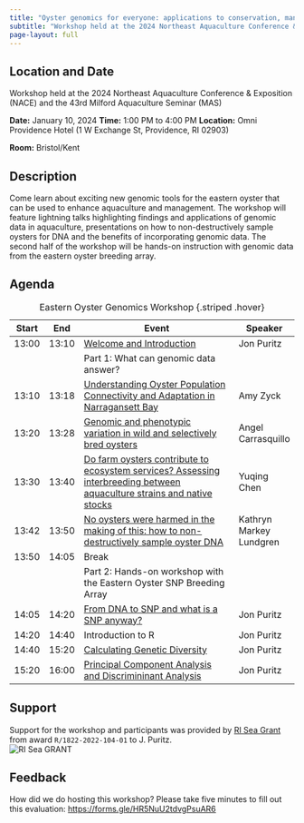 ```yaml
---
title: "Oyster genomics for everyone: applications to conservation, management, and aquaculture"
subtitle: "Workshop held at the 2024 Northeast Aquaculture Conference & Exposition (NACE) and the 43rd Milford Aquaculture Seminar (MAS)"
page-layout: full
---
```


## Location and Date
Workshop held at the 2024 Northeast Aquaculture Conference & Exposition (NACE) and the 43rd Milford Aquaculture Seminar (MAS)

**Date:** January 10, 2024 
**Time:** 1:00 PM to 4:00 PM
**Location:** Omni Providence Hotel (1 W Exchange St, Providence, RI 02903)

**Room:** Bristol/Kent

## Description
Come learn about exciting new genomic tools for the eastern oyster that can be used to enhance aquaculture and management.  The workshop will feature lightning talks highlighting findings and applications of genomic data in aquaculture, presentations on how to non-destructively sample oysters for DNA and the benefits of incorporating genomic data. The second half of the workshop will be hands-on instruction with genomic data from the eastern oyster breeding array.  

## Agenda

| Start | End|  Event | Speaker|
|-|-|-----|-|
| 13:00 | 13:10| [Welcome and Introduction](Presentation_Slides/Intro.pptx) | Jon Puritz|
| || Part 1: What can genomic data answer?||
| 13:10 | 13:18| [Understanding Oyster Population Connectivity and Adaptation in Narragansett Bay](Presentation_Slides/Zyck_NACE_GenomicsWorkshop_20240108.pdf)| Amy Zyck |
| 13:20 | 13:28| [Genomic and phenotypic variation in wild and selectively bred oysters](Presentation_Slides/Carrasquillo NACE Workshop.pptx) | Angel Carrasquillo|
| 13:30 | 13:40| [Do farm oysters contribute to ecosystem services? Assessing interbreeding between aquaculture strains and native stocks](Presentation_Slides/) | Yuqing Chen |
| 13:42 | 13:50| [No oysters were harmed in the making of this: how to non-destructively sample oyster DNA](Presentation_Slides/Non-destructive sampling of Crassostrea virginica mantle tissue_FINAL.pptx) | Kathryn Markey Lundgren |
| 13:50 | 14:05| Break||
| || Part 2: Hands-on workshop with the Eastern Oyster SNP Breeding Array ||
| 14:05 | 14:20| [From DNA to SNP and what is a SNP anyway?](Presentation_Slides/DNAtoSNPs.pptx) | Jon Puritz |
| 14:20 | 14:40| Introduction to R | Jon Puritz |
| 14:40 | 15:20| [Calculating Genetic Diversity](Presentation_Slides/GeneticDiversity.pptx)  | Jon Puritz |
| 15:20 | 16:00| [Principal Component Analysis and Discrimininant Analysis](Presentation_Slides/PCAandDACP.pptx) | Jon Puritz |

: Eastern Oyster Genomics Workshop {.striped .hover}



## Support
Support for the workshop and participants was provided by [RI Sea Grant](https://seagrant.gso.uri.edu/) from award `R/1822-2022-104-01` to J. Puritz.  
![RI Sea GRANT](https://seagrant.gso.uri.edu/wp-content/uploads/2023/04/RISG_logo_navy-scaled.webp)

## Feedback
How did we do hosting this workshop?  Please take five minutes to fill out this evaluation: <https://forms.gle/HR5NuU2tdvgPsuAR6>